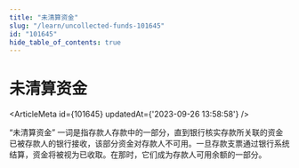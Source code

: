 ```yaml
---
title: "未清算资金"
slug: "/learn/uncollected-funds-101645"
id: "101645"
hide_table_of_contents: true
---
```



# 未清算资金

<ArticleMeta id={101645} updatedAt={'2023-09-26 13:58:58'} />
<div className='border-solid border-b border-t-0 my-4 border-[var(--ifm-color-gray-300)]' />

“未清算资金” 一词是指存款人存款中的一部分，直到银行核实存款所关联的资金已被存款人的银行接收，该部分资金对存款人不可用。一旦存款支票通过银行系统结算，资金将被视为已收取。在那时，它们成为存款人可用余额的一部分。

